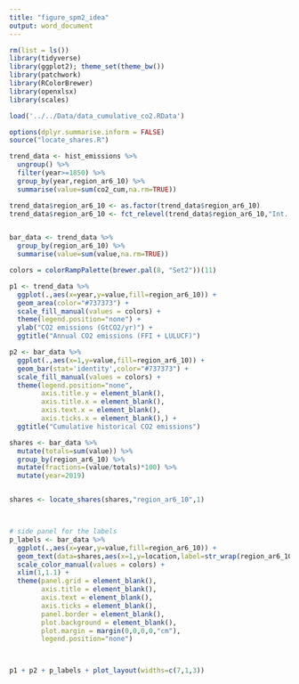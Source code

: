 ```yaml
---
title: "figure_spm2_idea"
output: word_document
---
```


```r


rm(list = ls())
library(tidyverse)
library(ggplot2); theme_set(theme_bw())
library(patchwork)
library(RColorBrewer)
library(openxlsx)
library(scales)

load('../../Data/data_cumulative_co2.RData')

options(dplyr.summarise.inform = FALSE)
source("locate_shares.R")

```

```r

trend_data <- hist_emissions %>% 
  ungroup() %>% 
  filter(year>=1850) %>%
  group_by(year,region_ar6_10) %>% 
  summarise(value=sum(co2_cum,na.rm=TRUE))

trend_data$region_ar6_10 <- as.factor(trend_data$region_ar6_10)
trend_data$region_ar6_10 <- fct_relevel(trend_data$region_ar6_10,"Int. Aviation and Shipping","Middle East","Southern Asia","Africa","South-East Asia and developing Pacific","Latin America and Caribbean","Eastern Asia","Asia-Pacific Developed","Eurasia","Europe","North America",after=Inf)


bar_data <- trend_data %>% 
  group_by(region_ar6_10) %>% 
  summarise(value=sum(value,na.rm=TRUE))

```

```r

colors = colorRampPalette(brewer.pal(8, "Set2"))(11)

p1 <- trend_data %>% 
  ggplot(.,aes(x=year,y=value,fill=region_ar6_10)) +
  geom_area(color="#737373") +
  scale_fill_manual(values = colors) +
  theme(legend.position="none") +
  ylab("CO2 emissions (GtCO2/yr)") +
  ggtitle("Annual CO2 emissions (FFI + LULUCF)")

p2 <- bar_data %>% 
  ggplot(.,aes(x=1,y=value,fill=region_ar6_10)) +
  geom_bar(stat='identity',color="#737373") +
  scale_fill_manual(values = colors) +
  theme(legend.position="none",
        axis.title.y = element_blank(),
        axis.title.x = element_blank(),
        axis.text.x = element_blank(),
        axis.ticks.x = element_blank(),) +
  ggtitle("Cumulative historical CO2 emissions")

shares <- bar_data %>% 
  mutate(totals=sum(value)) %>% 
  group_by(region_ar6_10) %>% 
  mutate(fractions=(value/totals)*100) %>% 
  mutate(year=2019)


shares <- locate_shares(shares,"region_ar6_10",1)



# side panel for the labels
p_labels <- bar_data %>%
  ggplot(.,aes(x=year,y=value,fill=region_ar6_10)) +
  geom_text(data=shares,aes(x=1,y=location,label=str_wrap(region_ar6_10,width=28),color=region_ar6_10,lineheight=0.65),hjust=0) +
  scale_color_manual(values = colors) +
  xlim(1,1.1) +
  theme(panel.grid = element_blank(),
        axis.title = element_blank(),
        axis.text = element_blank(),
        axis.ticks = element_blank(),
        panel.border = element_blank(),
        plot.background = element_blank(),
        plot.margin = margin(0,0,0,0,"cm"),
        legend.position="none")



p1 + p2 + p_labels + plot_layout(widths=c(7,1,3))

```
